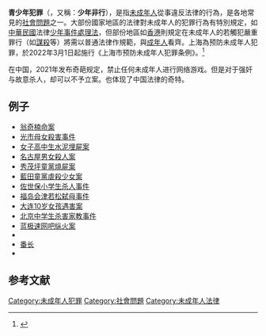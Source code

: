 {{Expand|time=2011-06-26}}
'''青少年犯罪'''（{{lang-en|Juvenile delinquency}}，又稱：'''少年非行'''），是指[[未成年人|未成年人]]從事違反法律的行為，是各地常見的[[社會問題|社會問題]]之一。大部份國家地區的法律對未成年人的犯罪行為有特別規定，如[[中華民國|中華民國]]法律[[少年事件處理法|少年事件處理法]]，但部份地區如[[香港|香港]]則規定在未成年人的若觸犯嚴重罪行（如[[謀殺|謀殺]]等）將需以普通法律作規範，與[[成年人|成年人]]看齊。上海為预防未成年人犯罪，於2022年3月1日起施行《上海市预防未成年人犯罪条例》。<ref>{{cite news |title=预防未成年人违法犯罪意义重大，上海这部法规将于3月1日起施行 |url=https://j.eastday.com/p/1645167895047310 |accessdate=2022-02-18 |archive-date=2022-02-18 |archive-url=https://web.archive.org/web/20220218162951/https://j.eastday.com/p/1645167895047310 |dead-url=no }}</ref>

在中国，2021年发布奇葩规定，禁止任何未成年人进行网络游戏。但是对于强奸与故意杀人，却可以不予立案。也体现了中国法律的奇特。

== 例子 ==
*[[翁奇楠命案|翁奇楠命案]]
*[[光市母女殺害事件|光市母女殺害事件]]
*[[女子高中生水泥埋屍案|女子高中生水泥埋屍案]]
*[[名古屋男女殺人案|名古屋男女殺人案]]
*[[秀茂坪童黨燒屍案|秀茂坪童黨燒屍案]]
*[[藍田童黨虐殺少女案|藍田童黨虐殺少女案]]
*[[佐世保小学生杀人事件|佐世保小学生杀人事件]]
*[[福岛会津若松弑母事件|福岛会津若松弑母事件]]
*[[大连10岁女孩遇害案|大连10岁女孩遇害案]]
*[[北京中学生杀害家教事件|北京中学生杀害家教事件]]
*[[蓝极速网吧纵火案|蓝极速网吧纵火案]]
*{{le|不良少女|Sukeban}}
*[[番长|番长]]             
*{{le|美國的青少年犯罪|Juvenile delinquency in the United States}}

==参考文献==
{{reflist}}

{{Authority control}}
[[Category:未成年人犯罪|Category:未成年人犯罪]]
[[Category:社會問題|Category:社會問題]]
[[Category:未成年人法律|Category:未成年人法律]]